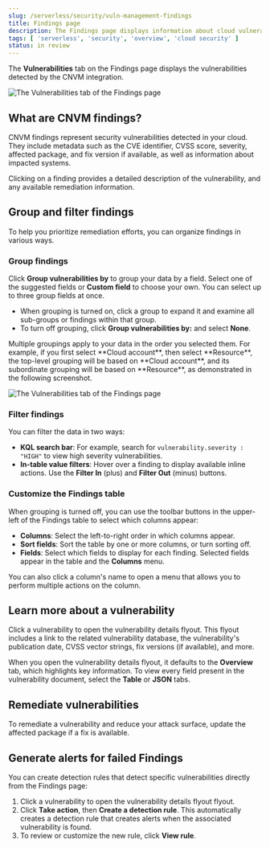 ```yaml
---
slug: /serverless/security/vuln-management-findings
title: Findings page
description: The Findings page displays information about cloud vulnerabilities found in your environment.
tags: [ 'serverless', 'security', 'overview', 'cloud security' ]
status: in review
---
```


<DocBadge template="technical preview" />
<div id="vuln-management-findings"></div>

The **Vulnerabilities** tab on the Findings page displays the vulnerabilities detected by the <DocLink slug="/serverless/security/vuln-management-overview">CNVM integration</DocLink>.

![The Vulnerabilities tab of the Findings page](../images/vuln-management-findings/-cloud-native-security-cnvm-findings-page.png)

## What are CNVM findings?

CNVM findings represent security vulnerabilities detected in your cloud. They include metadata such as the CVE identifier, CVSS score, severity, affected package, and fix version if available, as well as information about impacted systems.

Clicking on a finding provides a detailed description of the vulnerability, and any available remediation information.

<div id="vuln-findings-grouping"></div>

## Group and filter findings

To help you prioritize remediation efforts, you can organize findings in various ways.

### Group findings

Click **Group vulnerabilities by** to group your data by a field. Select one of the suggested fields or **Custom field** to choose your own. You can select up to three group fields at once.


* When grouping is turned on, click a group to expand it and examine all sub-groups or findings within that group.
* To turn off grouping, click **Group vulnerabilities by:** and select **None**.

<DocCallOut title="Note">
Multiple groupings apply to your data in the order you selected them. For example, if you first select **Cloud account**, then select **Resource**, the top-level grouping will be based on **Cloud account**, and its subordinate grouping will be based on **Resource**, as demonstrated in the following screenshot.
</DocCallOut>

![The Vulnerabilities tab of the Findings page](../images/vuln-management-findings/-cloud-native-security-cnvm-findings-grouped.png)

### Filter findings
You can filter the data in two ways:

* **KQL search bar**: For example, search for `vulnerability.severity : "HIGH"` to view high severity vulnerabilities.
* **In-table value filters**: Hover over a finding to display available inline actions. Use the **Filter In** (plus) and **Filter Out** (minus) buttons.

### Customize the Findings table
When grouping is turned off, you can use the toolbar buttons in the upper-left of the Findings table to select which columns appear:

* **Columns**: Select the left-to-right order in which columns appear.
* **Sort fields**: Sort the table by one or more columns, or turn sorting off.
* **Fields**: Select which fields to display for each finding. Selected fields appear in the table and the **Columns** menu.

<DocCallOut title="Tip">
You can also click a column's name to open a menu that allows you to perform multiple actions on the column.
</DocCallOut>

## Learn more about a vulnerability

Click a vulnerability to open the vulnerability details flyout. This flyout includes a link to the related vulnerability database, the vulnerability's publication date, CVSS vector strings, fix versions (if available), and more.

When you open the vulnerability details flyout, it defaults to the **Overview** tab, which highlights key information. To view every field present in the vulnerability document, select the **Table** or **JSON** tabs.

<div id="vuln-findings-remediate"></div>

## Remediate vulnerabilities

To remediate a vulnerability and reduce your attack surface, update the affected package if a fix is available.

<div id="cnvm-create-rule-from-finding"></div>

## Generate alerts for failed Findings
You can create detection rules that detect specific vulnerabilities directly from the Findings page:


1. Click a vulnerability to open the vulnerability details flyout flyout.
1. Click **Take action**, then **Create a detection rule**. This automatically creates a detection rule that creates alerts when the associated vulnerability is found.
1. To review or customize the new rule, click **View rule**.


